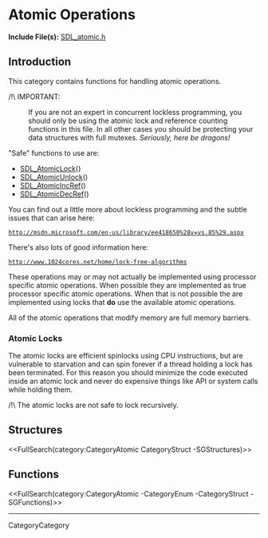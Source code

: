 <!-- #master-page:CategoryTemplate -->
<!-- #master-date:Unknown-Date -->
<!-- format wiki -->
<!-- language en -->

= Atomic Operations =

'''Include File(s):'''  [http://hg.libsdl.org/SDL/file/default/include/SDL_atomic.h SDL_atomic.h]


== Introduction ==

This category contains functions for handling atomic operations.

/!\ IMPORTANT:
: If you are not an expert in concurrent lockless programming, you should only be using the atomic lock and reference counting functions in this file.  In all other cases you should be protecting your data structures with full mutexes.  ''Seriously, here be dragons!''

"Safe" functions to use are:
* [[SDL_AtomicLock]]()
* [[SDL_AtomicUnlock]]()
* [[SDL_AtomicIncRef]]()
* [[SDL_AtomicDecRef]]()


You can find out a little more about lockless programming and the subtle issues that can arise here:
 http://msdn.microsoft.com/en-us/library/ee418650%28v=vs.85%29.aspx

There's also lots of good information here:
 http://www.1024cores.net/home/lock-free-algorithms

These operations may or may not actually be implemented using processor specific atomic operations. When possible they are implemented as true processor specific atomic operations. When that is not possible the are implemented using locks that '''do''' use the available atomic operations.  

All of the atomic operations that modify memory are full memory barriers.


=== Atomic Locks ===

<!-- #The following is included on SDL_AtomicLock and SDL_AtomicTryLock.  Any changes between these comments will be reflected on those pages.  Please use caution when editing.  Start Include here. -->

The atomic locks are efficient spinlocks using CPU instructions, but are vulnerable to starvation and can spin forever if a thread holding a lock has been terminated.  For this reason you should minimize the code executed inside an atomic lock and never do expensive things like API or system calls while holding them.

/!\ The atomic locks are not safe to lock recursively.

<!-- #End Include here -->

<!-- #Remove this line and the ## below to use this markup if it becomes relevant to this category -->
<!-- #== Enumerations == -->
<!-- #<<FullSearch(category:CategoryEnum CategoryAtomic -SGEnumerations)>> -->

== Structures ==
<<FullSearch(category:CategoryAtomic CategoryStruct -SGStructures)>>

== Functions ==
<<FullSearch(category:CategoryAtomic -CategoryEnum -CategoryStruct -SGFunctions)>>

----
CategoryCategory
